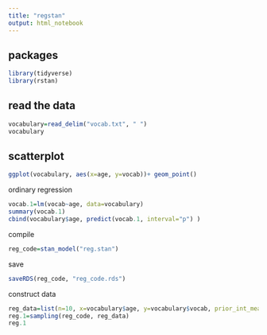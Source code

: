 ```yaml
---
title: "regstan"
output: html_notebook
---
```


## packages

```r
library(tidyverse)
library(rstan)
```

## read the data

```r
vocabulary=read_delim("vocab.txt", " ")
vocabulary
```

## scatterplot

```r
ggplot(vocabulary, aes(x=age, y=vocab))+ geom_point()
```

ordinary regression

```r
vocab.1=lm(vocab~age, data=vocabulary)
summary(vocab.1)
cbind(vocabulary$age, predict(vocab.1, interval="p") )
```

compile

```r
reg_code=stan_model("reg.stan")
```

save

```r
saveRDS(reg_code, "reg_code.rds")
```
  
construct data

```r
reg_data=list(n=10, x=vocabulary$age, y=vocabulary$vocab, prior_int_mean=-550, prior_int_sd=100, prior_slope_mean=500, prior_slope_sd=100, prior_sigma_mean=50)
reg.1=sampling(reg_code, reg_data)
reg.1
```

